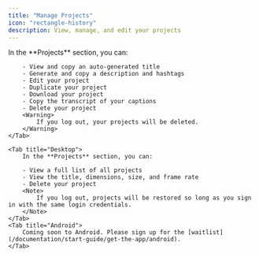```yaml
---
title: "Manage Projects"
icon: "rectangle-history"
description: View, manage, and edit your projects
---
```


<Tabs>
    <Tab title="iOS">
        In the **Projects** section, you can:

        - View and copy an auto-generated title
        - Generate and copy a description and hashtags
        - Edit your project
        - Duplicate your project
        - Download your project
        - Copy the transcript of your captions
        - Delete your project
        <Warning>
            If you log out, your projects will be deleted.
        </Warning>
    </Tab>

    <Tab title="Desktop">
        In the **Projects** section, you can:

        - View a full list of all projects
        - View the title, dimensions, size, and frame rate
        - Delete your project
        <Note>
            If you log out, projects will be restored so long as you sign in with the same login credentials.
        </Note>
    </Tab>
    <Tab title="Android">
        Coming soon to Android. Please sign up for the [waitlist](/documentation/start-guide/get-the-app/android).
    </Tab>
</Tabs>
